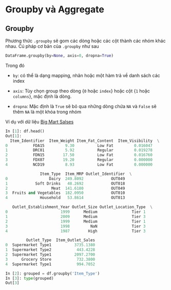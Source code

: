# Groupby và Aggregate 

## Groupby
Phương thức `.groupby` sẽ gom các dòng hoặc các cột thành các nhóm khác nhau. Cú pháp cơ bản của `.groupby` như sau
```python
DataFrame.groupby(by=None, axis=0, dropna=True)
```
Trong đó

- `by`: có thể là dạng mapping, nhãn hoặc một hàm trả về danh sách các index

- `axis`: Tùy chọn group theo dòng {`0` hoặc `index`} hoặc cột {`1` hoặc `columns`}, mặc định là dòng.

- `dropna`: Mặc định là `True` sẽ bỏ qua những dòng chứa `NA` và `False` sẽ thêm `NA` là một khóa trong nhóm

Ví dụ với dữ liệu [Big Mart Salses](https://www.kaggle.com/datasets/brijbhushannanda1979/bigmart-sales-data?select=Train.csv)

```python
In [1]: df.head()
Out[1]:
  Item_Identifier  Item_Weight Item_Fat_Content  Item_Visibility  \
0           FDA15         9.30          Low Fat         0.016047   
1           DRC01         5.92          Regular         0.019278   
2           FDN15        17.50          Low Fat         0.016760   
3           FDX07        19.20          Regular         0.000000   
4           NCD19         8.93          Low Fat         0.000000   

               Item_Type  Item_MRP Outlet_Identifier  \
0                  Dairy  249.8092            OUT049   
1            Soft Drinks   48.2692            OUT018   
2                   Meat  141.6180            OUT049   
3  Fruits and Vegetables  182.0950            OUT010   
4              Household   53.8614            OUT013   

   Outlet_Establishment_Year Outlet_Size Outlet_Location_Type  \
0                       1999      Medium               Tier 1   
1                       2009      Medium               Tier 3   
2                       1999      Medium               Tier 1   
3                       1998         NaN               Tier 3   
4                       1987        High               Tier 3   

         Outlet_Type  Item_Outlet_Sales  
0  Supermarket Type1          3735.1380  
1  Supermarket Type2           443.4228  
2  Supermarket Type1          2097.2700  
3      Grocery Store           732.3800  
4  Supermarket Type1           994.7052  
```

```python
In [2]: grouped = df.groupby('Item_Type')
In [3]: type(grouped)
Out[3]
```
